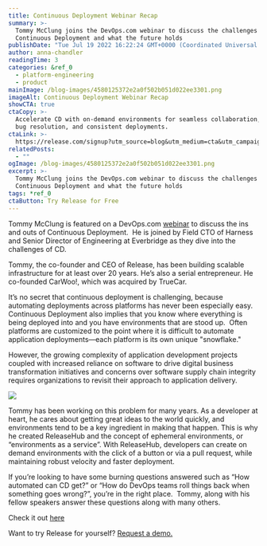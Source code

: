 ```yaml
---
title: Continuous Deployment Webinar Recap
summary: >-
  Tommy McClung joins the DevOps.com webinar to discuss the challenges of
  Continuous Deployment and what the future holds
publishDate: "Tue Jul 19 2022 16:22:24 GMT+0000 (Coordinated Universal Time)"
author: anna-chandler
readingTime: 3
categories: &ref_0
  - platform-engineering
  - product
mainImage: /blog-images/4580125372e2a0f502b051d022ee3301.png
imageAlt: Continuous Deployment Webinar Recap
showCTA: true
ctaCopy: >-
  Accelerate CD with on-demand environments for seamless collaboration, faster
  bug resolution, and consistent deployments.
ctaLink: >-
  https://release.com/signup?utm_source=blog&utm_medium=cta&utm_campaign=blog-cta&utm_content=continuous-deployment-webinar-recap
relatedPosts:
  - ""
ogImage: /blog-images/4580125372e2a0f502b051d022ee3301.png
excerpt: >-
  Tommy McClung joins the DevOps.com webinar to discuss the challenges of
  Continuous Deployment and what the future holds
tags: *ref_0
ctaButton: Try Release for Free
---
```


Tommy McClung is featured on a DevOps.com [webinar](https://webinars.devops.com/continuous-deployment?utm_campaign=%242022.07.11%24_EdCal_Panel_Webinar_DO&utm_source=Release) to discuss the ins and outs of Continuous Deployment.  He is joined by Field CTO of Harness and Senior Director of Engineering at Everbridge as they dive into the challenges of CD.

Tommy, the co-founder and CEO of Release, has been building scalable infrastructure for at least over 20 years. He’s also a serial entrepreneur. He co-founded CarWoo!, which was acquired by TrueCar.

It’s no secret that continuous deployment is challenging, because automating deployments across platforms has never been especially easy. Continuous Deployment also implies that you know where everything is being deployed into and you have environments that are stood up.  Often platforms are customized to the point where it is difficult to automate application deployments—each platform is its own unique "snowflake."

However, the growing complexity of application development projects coupled with increased reliance on software to drive digital business transformation initiatives and concerns over software supply chain integrity requires organizations to revisit their approach to application delivery.

![](/blog-images/89d12d93c3ac871880032477371b92eb.png)

Tommy has been working on this problem for many years. As a developer at heart, he cares about getting great ideas to the world quickly, and environments tend to be a key ingredient in making that happen. This is why he created ReleaseHub and the concept of ephemeral environments, or “environments as a service”. With ReleaseHub, developers can create on demand environments with the click of a button or via a pull request, while maintaining robust velocity and faster deployment.

If you’re looking to have some burning questions answered such as “How automated can CD get?” or “How do DevOps teams roll things back when something goes wrong?”, you’re in the right place.  Tommy, along with his fellow speakers answer these questions along with many others.  

Check it out [here](https://webinars.devops.com/continuous-deployment?utm_campaign=%242022.07.11%24_EdCal_Panel_Webinar_DO&utm_source=Release)

Want to try Release for yourself? [Request a demo.](https://releasehub.com/)
